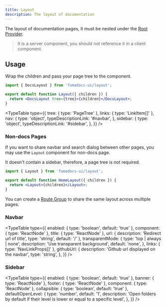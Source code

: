 ```yaml
---
title: Layout
description: The layout of documentation
---
```


The layout of documentation pages, it must be nested under the
[Root Provider](/docs/ui/blocks/root-provider).

> It is a server component, you should not reference it in a client component.

## Usage

Wrap the children and pass your page tree to the component.

```jsx
import { DocsLayout } from 'fumadocs-ui/layout';

export default function Layout({ children }) {
  return <DocsLayout tree={tree}>{children}</DocsLayout>;
}
```

<TypeTable
  type={{
    tree: { type: 'PageTree' },
    links: { type: 'LinkItem[]' },
    nav: {
      type: 'object',
      typeDescriptionLink: '#navbar',
    },
    sidebar: {
      type: 'object',
      typeDescriptionLink: '#sidebar',
    },
  }}
/>

### Non-docs Pages

If you want to share navbar and search dialog between other pages, you may use the `Layout` component for non-docs page.

It doesn't contain a sidebar, therefore, a page tree is not required.

```jsx
import { Layout } from 'fumadocs-ui/layout';

export default function HomeLayout({ children }) {
  return <Layout>{children}</Layout>;
}
```

You can create a [Route Group](https://nextjs.org/docs/app/building-your-application/routing/route-groups) to share the same layout across multiple pages.

### Navbar

<TypeTable
  type={{
    enabled: { type: 'boolean', default: 'true' },
    component: { type: 'ReactNode' },
    title: { type: 'ReactNode' },
    url: { description: 'Redirect url of title', type: 'string', default: '/' },
    transparentMode: {
      type: 'top | always | none',
      description: 'Use transparent background',
      default: 'none',
    },
    links: { type: 'NavLinkProps[]' },
    githubUrl: {
      description: 'Github url displayed on the navbar',
      type: 'string',
    },
  }}
/>

### Sidebar

<TypeTable
  type={{
    enabled: { type: 'boolean', default: 'true' },
    banner: { type: 'ReactNode' },
    footer: { type: 'ReactNode' },
    component: { type: 'ReactNode' },
    collapsible: { type: 'boolean', default: 'true' },
    defaultOpenLevel: {
      type: 'number',
      default: '1',
      description:
        'Open folders by default if their level is lower or equal to a specific level',
    },
  }}
/>
